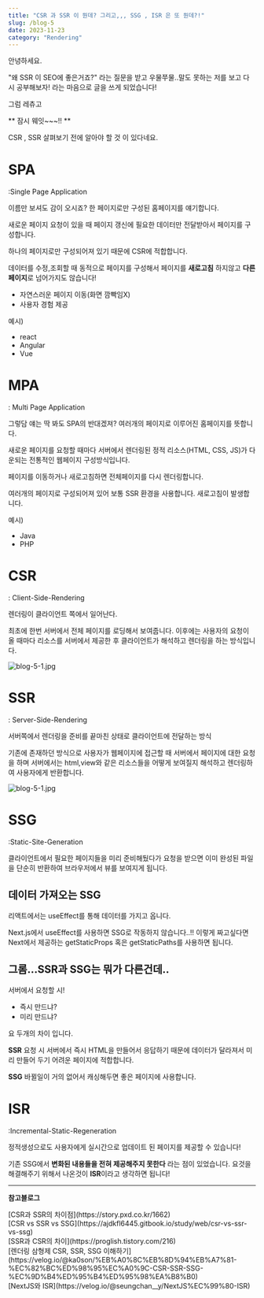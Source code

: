 ```yaml
---
title: "CSR 과 SSR 이 뭔데? 그리고,,, SSG , ISR 은 또 뭔데?!"
slug: /blog-5
date: 2023-11-23
category: "Rendering"
---
```


안녕하세요.

"왜 SSR 이 SEO에 좋은거죠?" 라는 질문을 받고 우물쭈물..말도 못하는 저를 보고 다시 공부해보자! 라는 마음으로 글을 쓰게 되었습니다!

그럼 레츄고


** 잠시 웨잇~~~!! **

CSR , SSR 살펴보기 전에 알아야 할 것 이 있다네요.

# SPA

:Single Page Application

이름만 보셔도 감이 오시죠?
한 페이지로만 구성된 홈페이지를 얘기합니다.

새로운 페이지 요청이 있을 때 페이지 갱신에 필요한 데이터만 전달받아서 페이지를 구성합니다.

하나의 페이지로만 구성되어져 있기 때문에 CSR에 적합합니다.

데이터를 수정,조회할 때 동적으로 페이지를 구성해서 페이지를 **새로고침** 하지않고 **다른페이지**로 넘어가지도 않습니다!

- 자연스러운 페이지 이동(화면 깜빡임X)
- 사용자 경험 제공


예시)
- react
- Angular
- Vue

# MPA

: Multi Page Application

그렇담 얘는 딱 봐도 SPA의 반대겠져?
여러개의 페이지로 이루어진 홈페이지를 뜻합니다.

새로운 페이지를 요청할 때마다 서버에서 렌더링된 정적 리소스(HTML, CSS, JS)가 다운되는 전통적인 웹페이지 구성방식입니다.

페이지를 이동하거나 새로고침하면 전체페이지를 다시 렌더링합니다.

여러개의 페이지로 구성되어져 있어 보통 SSR 환경을 사용합니다.
새로고침이 발생합니다.

예시)
- Java
- PHP

# CSR

: Client-Side-Rendering

렌더링이 클라이언트 쪽에서 일어난다.

최초에 한번 서버에서 전체 페이지를 로딩해서 보여줍니다. 이후에는 사용자의 요청이 올 때마다 리소스를 서버에서 제공한 후 클라이언트가 해석하고 렌더링을 하는 방식입니다.

![blog-5-1.jpg](./images/blog-5/blog-5-1.jpg)

# SSR

: Server-Side-Rendering

서버쪽에서 렌더링을 준비를 끝마친 상태로 클라이언트에 전달하는 방식

기존에 존재하던 방식으로 사용자가 웹페이지에 접근할 때 서버에서 페이지에 대한 요청을 하며 서버에서는 html,view와 같은 리소스들을 어떻게 보여질지 해석하고 렌더링하여 사용자에게 반환합니다.

![blog-5-1.jpg](./images/blog-5/blog-5-2.jpg)

# SSG

:Static-Site-Generation

클라이언트에서 필요한 페이지들을 미리 준비해뒀다가 요청을 받으면 이미 완성된 파일을 단순히 반환하여 브라우저에서 뷰를 보여지게 됩니다.

## 데이터 가져오는 SSG
리액트에서는 useEffect를 통해 데이터를 가지고 옵니다.

Next.js에서 useEffect를 사용하면 SSG로 작동하지 않습니다..!! 이렇게 짜고싶다면 Next에서 제공하는 getStaticProps 혹은 getStaticPaths를 사용하면 됩니다.

## 그롬...SSR과 SSG는 뭐가 다른건데..

서버에서 요청할 시!

- 즉시 만드냐? 
- 미리 만드냐?

요 두개의 차이 입니다.

**SSR**
요청 시 서버에서 즉시 HTML을 만들어서 응답하기 때문에 데이터가 달라져서 미리 만들어 두기 어려운 페이지에 적합합니다.

**SSG**
바뀔일이 거의 없어서 캐싱해두면 좋은 페이지에 사용합니다.

# ISR

:Incremental-Static-Regeneration

정적생성으로도 사용자에게 실시간으로 업데이트 된 페이지를 제공할 수 있습니다!

기존 SSG에서 **변화된 내용들을 전혀 제공해주지 못한다** 라는 점이 있었습니다. 
요것을 해결해주기 위해서 나온것이 **ISR**이라고 생각하면 됩니다!

---

**참고블로그**
<div >
[CSR과 SSR의 차이점](https://story.pxd.co.kr/1662)<br/>
[CSR vs SSR vs SSG](https://ajdkfl6445.gitbook.io/study/web/csr-vs-ssr-vs-ssg)<br/>
[SSR과 CSR의 차이](https://proglish.tistory.com/216)<br/>
[렌더링 삼형제 CSR, SSR, SSG 이해하기](https://velog.io/@ka0son/%EB%A0%8C%EB%8D%94%EB%A7%81-%EC%82%BC%ED%98%95%EC%A0%9C-CSR-SSR-SSG-%EC%9D%B4%ED%95%B4%ED%95%98%EA%B8%B0)<br/>
[NextJS와 ISR](https://velog.io/@seungchan__y/NextJS%EC%99%80-ISR)
</div>
